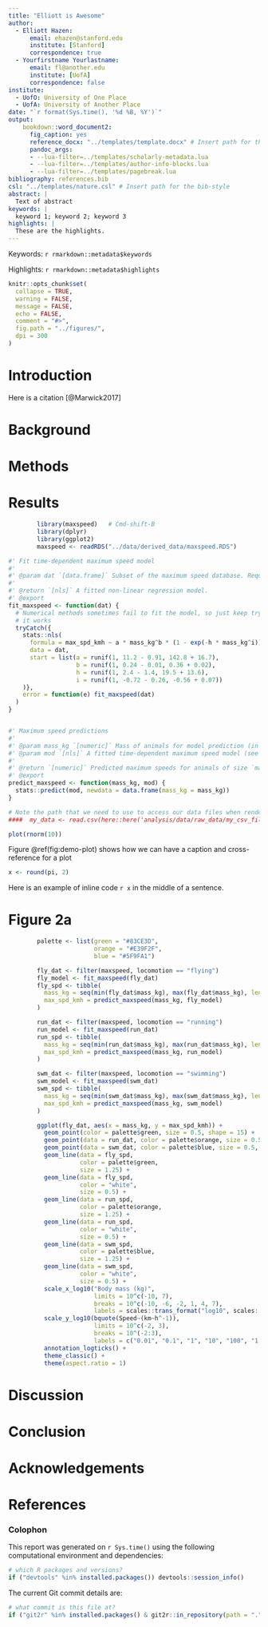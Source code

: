 ```yaml
---
title: "Elliott is Awesome"
author:
  - Elliott Hazen:
      email: ehazen@stanford.edu
      institute: [Stanford]
      correspondence: true
  - Yourfirstname Yourlastname:
      email: fl@another.edu
      institute: [UofA]
      correspondence: false
institute:
  - UofO: University of One Place
  - UofA: University of Another Place
date: "`r format(Sys.time(), '%d %B, %Y')`"
output: 
    bookdown::word_document2:
      fig_caption: yes
      reference_docx: "../templates/template.docx" # Insert path for the DOCX file
      pandoc_args:
      - --lua-filter=../templates/scholarly-metadata.lua
      - --lua-filter=../templates/author-info-blocks.lua
      - --lua-filter=../templates/pagebreak.lua
bibliography: references.bib
csl: "../templates/nature.csl" # Insert path for the bib-style
abstract: |
  Text of abstract
keywords: |
  keyword 1; keyword 2; keyword 3
highlights: |
  These are the highlights. 
---
```


<!-- This is the format for text comments that will be ignored during renderings. Do not put R code in these comments because it will not be ignored. -->

<!-- With the following code you can access and display values from the yml header above. -->

Keywords: `r rmarkdown::metadata$keywords`

Highlights: `r rmarkdown::metadata$highlights`

<!-- The following code chunk defines some general settings how code chunks should behave. -->

```r
knitr::opts_chunk$set(
  collapse = TRUE,
  warning = FALSE,
  message = FALSE,
  echo = FALSE,
  comment = "#>",
  fig.path = "../figures/",
  dpi = 300
)
```

<!-- The actual document text starts here: -->

# Introduction

Here is a citation [@Marwick2017]

# Background

# Methods

# Results

```r
        library(maxspeed)   # Cmd-shift-B
        library(dplyr)
        library(ggplot2)
        maxspeed <- readRDS("../data/derived_data/maxspeed.RDS")
```

```r
#' Fit time-dependent maximum speed model
#'
#' @param dat `[data.frame]` Subset of the maximum speed database. Requires columns `max_spd_kmh` and `mass_kg`.
#'
#' @return `[nls]` A fitted non-linear regression model.
#' @export
fit_maxspeed <- function(dat) {
  # Numerical methods sometimes fail to fit the model, so just keep trying until
  # it works
  tryCatch({
    stats::nls(
      formula = max_spd_kmh ~ a * mass_kg^b * (1 - exp(-h * mass_kg^i)),
      data = dat,
      start = list(a = runif(1, 11.2 - 0.91, 142.8 + 16.7),
                   b = runif(1, 0.24 - 0.01, 0.36 + 0.02),
                   h = runif(1, 2.4 - 1.4, 19.5 + 13.6),
                   i = runif(1, -0.72 - 0.26, -0.56 + 0.07))
    )},
    error = function(e) fit_maxspeed(dat)
  )
}


#' Maximum speed predictions
#'
#' @param mass_kg `[numeric]` Mass of animals for model prediction (in kg)
#' @param mod `[nls]` A fitted time-dependent maximum speed model (see `fit_maxspeed()`)
#'
#' @return `[numeric]` Predicted maximum speeds for animals of size `mass_kg`
#' @export
predict_maxspeed <- function(mass_kg, mod) {
  stats::predict(mod, newdata = data.frame(mass_kg = mass_kg))
}

```


<!-- Here's some example analysis code: -->

```r
# Note the path that we need to use to access our data files when rendering this document
####  my_data <- read.csv(here::here('analysis/data/raw_data/my_csv_file.csv'))
```

```r
plot(rnorm(10))
```

Figure \@ref(fig:demo-plot) shows how we can have a caption and cross-reference for a plot

```r
x <- round(pi, 2)
```

Here is an example of inline code `r x` in the middle of a sentence. 

# Figure 2a

```r
        palette <- list(green = "#83CE3D",
                        orange = "#E39F2F",
                        blue = "#5F9FA1")

        fly_dat <- filter(maxspeed, locomotion == "flying")
        fly_model <- fit_maxspeed(fly_dat)
        fly_spd <- tibble(
          mass_kg = seq(min(fly_dat$mass_kg), max(fly_dat$mass_kg), length.out = 1000),
          max_spd_kmh = predict_maxspeed(mass_kg, fly_model)
        )

        run_dat <- filter(maxspeed, locomotion == "running")
        run_model <- fit_maxspeed(run_dat)
        run_spd <- tibble(
          mass_kg = seq(min(run_dat$mass_kg), max(run_dat$mass_kg), length.out = 1000),
          max_spd_kmh = predict_maxspeed(mass_kg, run_model)
        )

        swm_dat <- filter(maxspeed, locomotion == "swimming")
        swm_model <- fit_maxspeed(swm_dat)
        swm_spd <- tibble(
          mass_kg = seq(min(swm_dat$mass_kg), max(swm_dat$mass_kg), length.out = 1000),
          max_spd_kmh = predict_maxspeed(mass_kg, swm_model)
        )

        ggplot(fly_dat, aes(x = mass_kg, y = max_spd_kmh)) +
          geom_point(color = palette$green, size = 0.5, shape = 15) +
          geom_point(data = run_dat, color = palette$orange, size = 0.5, shape = 16) +
          geom_point(data = swm_dat, color = palette$blue, size = 0.5, shape = 17) +
          geom_line(data = fly_spd, 
                    color = palette$green, 
                    size = 1.25) +
          geom_line(data = fly_spd, 
                    color = "white", 
                    size = 0.5) +
          geom_line(data = run_spd, 
                    color = palette$orange, 
                    size = 1.25) +
          geom_line(data = run_spd, 
                    color = "white", 
                    size = 0.5) +
          geom_line(data = swm_spd, 
                    color = palette$blue, 
                    size = 1.25) +
          geom_line(data = swm_spd, 
                    color = "white", 
                    size = 0.5) +
          scale_x_log10("Body mass (kg)",
                        limits = 10^c(-10, 7),
                        breaks = 10^c(-10, -6, -2, 1, 4, 7),
                        labels = scales::trans_format("log10", scales::math_format(10^.x))) +
          scale_y_log10(bquote(Speed~(km~h^-1)),
                        limits = 10^c(-2, 3),
                        breaks = 10^(-2:3),
                        labels = c("0.01", "0.1", "1", "10", "100", "1,000")) +
          annotation_logticks() +
          theme_classic() +
          theme(aspect.ratio = 1)
```
# Discussion

# Conclusion

# Acknowledgements

<!-- The following line inserts a page break  -->

\newpage

# References 

<!-- The following line ensures the references appear here for the MS Word or HTML output files, rather than right at the end of the document (this will not work for PDF files):  -->

<div id="refs"></div>

\newpage

### Colophon

This report was generated on `r Sys.time()` using the following computational environment and dependencies: 

```r
# which R packages and versions?
if ("devtools" %in% installed.packages()) devtools::session_info()
```

The current Git commit details are:

```r
# what commit is this file at? 
if ("git2r" %in% installed.packages() & git2r::in_repository(path = ".")) git2r::repository(here::here())  
```
